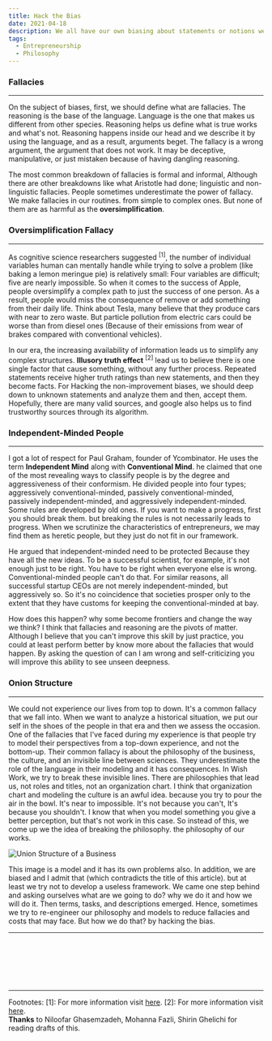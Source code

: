 ```yaml
---
title: Hack the Bias
date: 2021-04-18
description: We all have our own biasing about statements or notions we face. So how should we detect them? are they faulty?
tags:
  - Entrepreneurship
  - Philosophy
---
```


### Fallacies
---
On the subject of biases, first, we should define what are fallacies. The reasoning is the base of the language. Language is the one that makes us different from other
species. Reasoning helps us define what is true works and what's not. Reasoning happens inside our head and we describe it by using the language, and as a result, arguments
beget. The fallacy is a wrong argument, the argument that does not work. It may be deceptive, manipulative, or just mistaken because of having dangling reasoning.

The most common breakdown of fallacies is formal and informal, Although there are other breakdowns like what Aristotle had done; linguistic and non-linguistic fallacies.
People sometimes underestimate the power of fallacy. We make fallacies in our routines. from simple to complex ones. But none of them are as harmful as the <b>oversimplification</b>.

### Oversimplification Fallacy
---
As cognitive science researchers suggested <sup>[1]</sup>,
the number of individual variables human can mentally handle while trying to solve a problem (like baking a lemon meringue pie) is relatively small:
Four variables are difficult; five are nearly impossible. So when it comes to the success of Apple, people oversimplify a complex path to just the success of one person.
As a result, people would miss the consequence of remove or add something from their daily life. Think about Tesla, many believe that they produce cars with near to zero waste. But particle
pollution from electric cars could be worse than from diesel ones (Because of their emissions from wear of brakes compared with conventional vehicles).

In our era, the increasing availability of information leads us to simplify any complex structures. <b>Illusory truth effect</b> <sup>[2]</sup> lead us to believe there is one single
factor that cause something, without any further process. Repeated statements receive higher truth ratings than new statements, and then they become facts. For Hacking the non-improvement biases, we should
deep down to unknown statements and analyze them and then, accept them. Hopefully, there are many valid sources, and google also helps us to find trustworthy sources through its algorithm.


### Independent-Minded People
---
I got a lot of respect for Paul Graham, founder of Ycombinator. He uses the term <b>Independent Mind</b> along with <b>Conventional Mind</b>. he claimed that
one of the most revealing ways to classify people is by the degree and aggressiveness of their conformism. He divided
people into four types; aggressively conventional-minded, passively conventional-minded, passively independent-minded, and aggressively independent-minded.
Some rules are developed by old ones. If you want to
make a progress, first you should break them. but breaking the rules is not necessarily leads to progress. When we scrutinize the characteristics of
entrepreneurs, we may find them as heretic people, but they just do not fit in our framework.

He argued that independent-minded need to be protected
Because they have all the new ideas. To be a successful scientist, for example, it's not enough just to be right.
You have to be right when everyone else is wrong. Conventional-minded people can't do that. For similar reasons,
all successful startup CEOs are not merely independent-minded, but aggressively so. So it's no coincidence that societies prosper
only to the extent that they have customs for keeping the conventional-minded at bay.

How does this happen? why some become frontiers and change the way we think? I think that fallacies and reasoning are the pivots of matter.
Although I believe that you can't improve this skill by just practice, you could at least perform better by know more about the fallacies that would happen.
By asking the question of can I am wrong and self-criticizing you will improve this ability to see unseen deepness.


### Onion Structure
---
We could not experience our lives from top to down. It's a common fallacy that we fall into. When we want to analyze a historical situation, we put
our self in the shoes of the people in that era and then we assess the occasion.
One of the fallacies that I've faced during my experience is that people try to model their perspectives from a top-down experience, and not the bottom-up.
Their common fallacy is about the philosophy of the business, the culture, and an invisible line between sciences. They underestimate the role of the language in their
modeling and it has consequences.
In Wish Work, we try to break these invisible lines. There are philosophies that lead us, not roles and titles, not an organization chart. I think that organization
chart and modeling the culture is an awful idea. because you try to pour the air in the bowl. It's near to impossible. It's not because you can't, It's because you shouldn't.
I know that when you model something you give a better perception, but that's not work in this case.
So instead of this, we come up we the idea of breaking the philosophy. the philosophy of our works.

![Union Structure of a Business](./union-structure.png)

This image is a model and it has its own problems also. In addition, we are biased and I admit that (which contradicts the title of this article). but at least we try not to develop a useless framework. We came
one step behind and asking ourselves what are we going to do? why we do it and how we will do it. Then terms, tasks, and descriptions emerged.
Hence, sometimes we try to re-engineer our philosophy and models to reduce fallacies and costs that may face. But how we do that? by hacking the bias.

---


  <TwitterButton link="https://shirani.me/hack-the-bias"/>
  <LinkedinButton link="https://shirani.me/hack-the-bias"/>


<br/>
<br/>
<br/>
<br/>
<br/>
<hr/>

<Text> Footnotes:
</Text>
<Text>
[1]: For more information visit <a href="https://www.eurekalert.org/pub_releases/2005-03/aps-hmc030805.php" target="_blank">here</a>.
</Text>
<Text>
[2]: For more information visit <a href="https://en.wikipedia.org/wiki/Illusory_truth_effect#:~:text=The%20illusory%20truth%20effect%20(also,be%20correct%20after%20repeated%20exposure.&text=The%20first%20condition%20is%20logical,already%20know%20to%20be%20true." target="_blank">here</a>.
</Text>
<br/>
<Text>
<b>Thanks</b> to Niloofar Ghasemzadeh, Mohanna Fazli, Shirin Ghelichi for reading drafts of this.
</Text>
